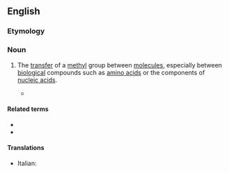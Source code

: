 ==English==

===Etymology===
{{prefix|en|trans|methylation}}

===Noun===
{{en-noun}}

# {{lb|en|organic chemistry|biochemistry}} The [[transfer]] of a [[methyl]] group between [[molecule]]s, especially between [[biological]] compounds such as [[amino acid]]s or the components of [[nucleic acid]]s.
#* {{quote-journal|en|title=The transfer of the methyl group from methionine to choline and creatine|author=V Du Vigneaud|journal=The Journal of Biological Chemistry|date=July 1940|page=787|passage=It was realized that direct proof of the transfer of the methyl group ('''transmethylation''') was highly desirable.}}

====Related terms====
* {{l|en|transmethylase}}
* {{l|en|transmethylate}}

====Translations====
* Italian: {{t+|it|transmetilazione|f}}